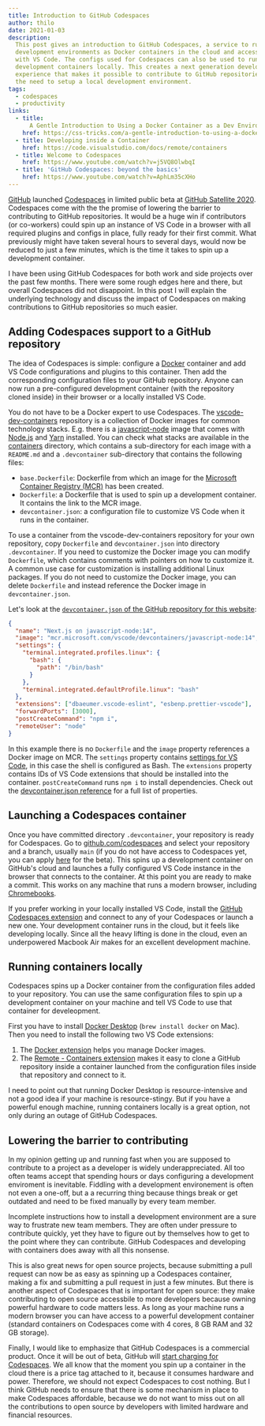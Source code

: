 ```yaml
---
title: Introduction to GitHub Codespaces
author: thilo
date: 2021-01-03
description:
  This post gives an introduction to GitHub Codespaces, a service to run
  development environments as Docker containers in the cloud and access them
  with VS Code. The configs used for Codespaces can also be used to run
  development containers locally. This creates a next generation development
  experience that makes it possible to contribute to GitHub repositories without
  the need to setup a local development environment.
tags:
  - codespaces
  - productivity
links:
  - title:
      A Gentle Introduction to Using a Docker Container as a Dev Environment
    href: https://css-tricks.com/a-gentle-introduction-to-using-a-docker-container-as-a-dev-environment/
  - title: Developing inside a Container
    href: https://code.visualstudio.com/docs/remote/containers
  - title: Welcome to Codespaces
    href: https://www.youtube.com/watch?v=j5VQ8OlwbqI
  - title: 'GitHub Codespaces: beyond the basics'
    href: https://www.youtube.com/watch?v=AphLm35cXHo
---
```


[GitHub](https://github.com/) launched
[Codespaces](https://github.com/features/codespaces) in limited public beta at
[GitHub Satellite 2020](https://github.blog/2020-05-06-new-from-satellite-2020-github-codespaces-github-discussions-securing-code-in-private-repositories-and-more/).
Codespaces come with the the promise of lowering the barrier to contributing to
GitHub repositories. It would be a huge win if contributors (or co-workers)
could spin up an instance of VS Code in a browser with all required plugins and
configs in place, fully ready for their first commit. What previously might have
taken several hours to several days, would now be reduced to just a few minutes,
which is the time it takes to spin up a development container.

I have been using GitHub Codespaces for both work and side projects over the
past few months. There were some rough edges here and there, but overall
Codespaces did not disappoint. In this post I will explain the underlying
technology and discuss the impact of Codespaces on making contributions to
GitHub repositories so much easier.

## Adding Codespaces support to a GitHub repository

The idea of Codespaces is simple: configure a [Docker](https://www.docker.com/)
container and add VS Code configurations and plugins to this container. Then add
the corresponding configuration files to your GitHub repository. Anyone can now
run a pre-configured development container (with the repository cloned inside)
in their browser or a locally installed VS Code.

You do not have to be a Docker expert to use Codespaces. The
[vscode-dev-containers](https://github.com/microsoft/vscode-dev-containers)
repository is a collection of Docker images for common technology stacks. E.g.
there is a
[javascript-node](https://github.com/microsoft/vscode-dev-containers/tree/master/containers/javascript-node)
image that comes with [Node.js](https://nodejs.org/en/) and
[Yarn](https://classic.yarnpkg.com/lang/en/) installed. You can check what
stacks are available in the
[containers](https://github.com/microsoft/vscode-dev-containers/tree/master/containers)
directory, which contains a sub-directory for each image with a `README.md` and
a `.devcontainer` sub-directory that contains the following files:

- `base.Dockerfile`: Dockerfile from which an image for the
  [Microsoft Container Registry (MCR)](https://github.com/microsoft/containerregistry)
  has been created.
- `Dockerfile`: a Dockerfile that is used to spin up a development container. It
  contains the link to the MCR image.
- `devcontainer.json`: a configuration file to customize VS Code when it runs in
  the container.

To use a container from the vscode-dev-containers repository for your own
repository, copy `Dockerfile` and `devcontainer.json` into directory
`.devcontainer`. If you need to customize the Docker image you can modify
`Dockerfile`, which contains comments with pointers on how to customize it. A
common use case for customization is installing additional Linux packages. If
you do not need to customize the Docker image, you can delete `Dockerfile` and
instead reference the Docker image in `devcontainer.json`.

Let's look at the
[`devcontainer.json` of the GitHub repository for this website](https://github.com/maiertech/maier.tech/blob/main/.devcontainer/devcontainer.json):

```json:.devcontainer/devcontainer.json
{
  "name": "Next.js on javascript-node:14",
  "image": "mcr.microsoft.com/vscode/devcontainers/javascript-node:14",
  "settings": {
    "terminal.integrated.profiles.linux": {
      "bash": {
        "path": "/bin/bash"
      }
    },
    "terminal.integrated.defaultProfile.linux": "bash"
  },
  "extensions": ["dbaeumer.vscode-eslint", "esbenp.prettier-vscode"],
  "forwardPorts": [3000],
  "postCreateCommand": "npm i",
  "remoteUser": "node"
}
```

In this example there is no `Dockerfile` and the `image` property references a
Docker image on MCR. The `settings` property contains
[settings for VS Code](https://code.visualstudio.com/docs/getstarted/settings),
in this case the shell is configured as Bash. The `extensions` property contains
IDs of VS Code extensions that should be installed into the container.
`postCreateCommand` runs `npm i` to install dependencies. Check out the
[devcontainer.json reference](https://code.visualstudio.com/docs/remote/devcontainerjson-reference)
for a full list of properties.

## Launching a Codespaces container

Once you have committed directory `.devcontainer`, your repository is ready for
Codespaces. Go to [github.com/codespaces](https://github.com/codespaces) and
select your repository and a branch, usually `main` (if you do not have access
to Codespaces yet, you can apply [here](https://github.com/features/codespaces)
for the beta). This spins up a development container on GitHub's cloud and
launches a fully configured VS Code instance in the browser that connects to the
container. At this point you are ready to make a commit. This works on any
machine that runs a modern browser, including
[Chromebooks](https://www.google.com/chromebook/).

If you prefer working in your locally installed VS Code, install the
[GitHub Codespaces extension](https://marketplace.visualstudio.com/items?itemName=GitHub.codespaces)
and connect to any of your Codespaces or launch a new one. Your development
container runs in the cloud, but it feels like developing locally. Since all the
heavy lifting is done in the cloud, even an underpowered Macbook Air makes for
an excellent development machine.

## Running containers locally

Codespaces spins up a Docker container from the configuration files added to
your repository. You can use the same configuration files to spin up a
development container on your machine and tell VS Code to use that container for
develeopment.

First you have to install
[Docker Desktop](https://www.docker.com/products/docker-desktop)
(`brew install docker` on Mac). Then you need to install the following two VS
Code extensions:

1. The
   [Docker extension](https://marketplace.visualstudio.com/items?itemName=ms-azuretools.vscode-docker)
   helps you manage Docker images.
1. The
   [Remote - Containers extension](https://marketplace.visualstudio.com/items?itemName=ms-vscode-remote.remote-containers)
   makes it easy to clone a GitHub repository inside a container launched from
   the configuration files inside that repository and connect to it.

I need to point out that running Docker Desktop is resource-intensive and not a
good idea if your machine is resource-stingy. But if you have a powerful enough
machine, running containers locally is a great option, not only during an outage
of GitHub Codespaces.

## Lowering the barrier to contributing

In my opinion getting up and running fast when you are supposed to contribute to
a project as a developer is widely underappreciated. All too often teams accept
that spending hours or days configuring a development enviroment is inevitable.
Fiddling with a development environement is often not even a one-off, but a a
recurring thing because things break or get outdated and need to be fixed
manually by every team member.

Incomplete instructions how to install a development environment are a sure way
to frustrate new team members. They are often under pressure to contribute
quickly, yet they have to figure out by themselves how to get to the point where
they can contribute. GitHub Codespaces and developing with containers does away
with all this nonsense.

This is also great news for open source projects, because submitting a pull
request can now be as easy as spinning up a Codespaces container, making a fix
and submitting a pull request in just a few minutes. But there is another aspect
of Codespaces that is important for open source: they make contributing to open
source accessbile to more developers because owning powerful hardware to code
matters less. As long as your machine runs a modern browser you can have access
to a powerful development container (standard containers on Codespaces come with
4 cores, 8 GB RAM and 32 GB storage).

Finally, I would like to emphasize that GitHub Codespaces is a commercial
product. Once it will be out of beta, GitHub will
[start charging for Codespaces](https://docs.github.com/en/free-pro-team@latest/github/developing-online-with-codespaces/about-billing-for-codespaces).
We all know that the moment you spin up a container in the cloud there is a
price tag attached to it, because it consumes hardware and power. Therefore, we
should not expect Codespaces to cost nothing. But I think GitHub needs to ensure
that there is some mechanism in place to make Codespaces affordable, because we
do not want to miss out on all the contributions to open source by developers
with limited hardware and financial resources.
